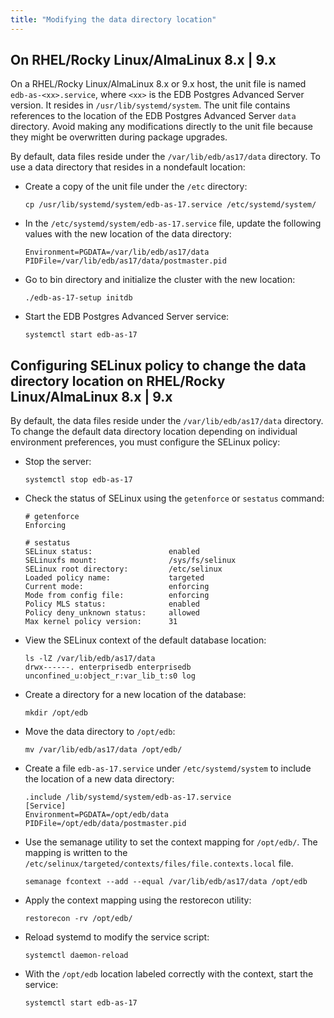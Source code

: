 ```yaml
---
title: "Modifying the data directory location"
---
```


## On RHEL/Rocky Linux/AlmaLinux 8.x | 9.x

On a RHEL/Rocky Linux/AlmaLinux 8.x or 9.x host, the unit file is named `edb-as-<xx>.service`, where `<xx>` is the EDB Postgres Advanced Server version. It resides in `/usr/lib/systemd/system`. The unit file contains references to the location of the EDB Postgres Advanced Server `data` directory. Avoid making any modifications directly to the unit file because they might be overwritten during package upgrades.

By default, data files reside under the `/var/lib/edb/as17/data` directory. To use a data directory that resides in a nondefault location:

-   Create a copy of the unit file under the `/etc` directory:

    ```text
    cp /usr/lib/systemd/system/edb-as-17.service /etc/systemd/system/
    ```

-   In the `/etc/systemd/system/edb-as-17.service` file, update the following values with the new location of the data directory:

    ```text
    Environment=PGDATA=/var/lib/edb/as17/data
    PIDFile=/var/lib/edb/as17/data/postmaster.pid
    ```

-   Go to bin directory and initialize the cluster with the new location:

    ```text
    ./edb-as-17-setup initdb
    ```

-   Start the EDB Postgres Advanced Server service:

    ```text
    systemctl start edb-as-17
    ```

## Configuring SELinux policy to change the data directory location on RHEL/Rocky Linux/AlmaLinux 8.x | 9.x

By default, the data files reside under the `/var/lib/edb/as17/data` directory. To change the default data directory location depending on individual environment preferences, you must configure the SELinux policy:

-   Stop the server:

    ```text
    systemctl stop edb-as-17
    ```

-   Check the status of SELinux using the `getenforce` or `sestatus` command:

    ```text
    # getenforce
    Enforcing

    # sestatus
    SELinux status:                 enabled
    SELinuxfs mount:                /sys/fs/selinux
    SELinux root directory:         /etc/selinux
    Loaded policy name:             targeted
    Current mode:                   enforcing
    Mode from config file:          enforcing
    Policy MLS status:              enabled
    Policy deny_unknown status:     allowed
    Max kernel policy version:      31
    ```

-   View the SELinux context of the default database location:

    ```text
    ls -lZ /var/lib/edb/as17/data
    drwx------. enterprisedb enterprisedb unconfined_u:object_r:var_lib_t:s0 log
    ```

-   Create a directory for a new location of the database:

    ```text
    mkdir /opt/edb
    ```

-   Move the data directory to `/opt/edb`:

    ```text
    mv /var/lib/edb/as17/data /opt/edb/
    ```

-   Create a file `edb-as-17.service` under `/etc/systemd/system` to include the location of a new data directory:

    ```text
    .include /lib/systemd/system/edb-as-17.service
    [Service]
    Environment=PGDATA=/opt/edb/data
    PIDFile=/opt/edb/data/postmaster.pid
    ```

-   Use the semanage utility to set the context mapping for `/opt/edb/`. The mapping is written to the `/etc/selinux/targeted/contexts/files/file.contexts.local` file.

    ```text
    semanage fcontext --add --equal /var/lib/edb/as17/data /opt/edb
    ```

-   Apply the context mapping using the restorecon utility:

    ```text
    restorecon -rv /opt/edb/
    ```

-   Reload systemd to modify the service script:

    ```text
    systemctl daemon-reload
    ```

-   With the `/opt/edb` location labeled correctly with the context, start the service:

    ```text
    systemctl start edb-as-17
    ```
